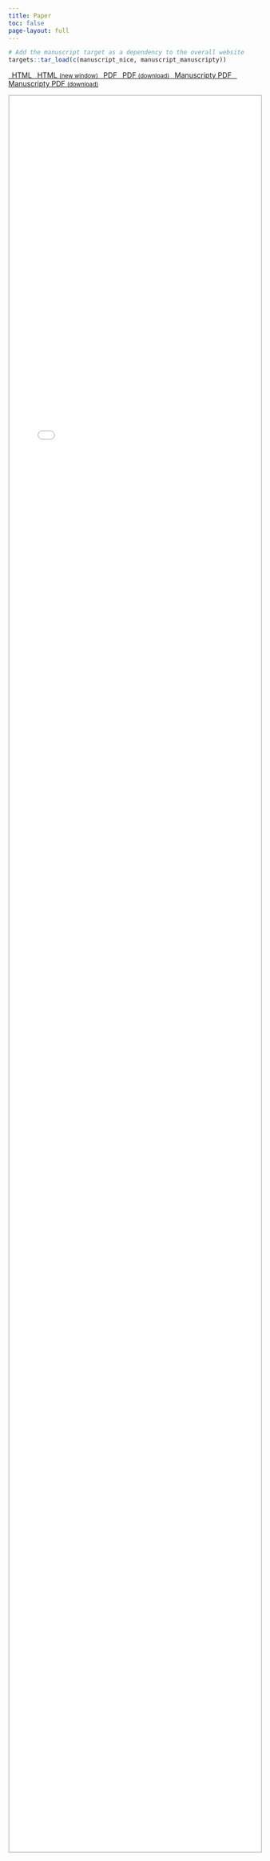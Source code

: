 ```yaml
---
title: Paper
toc: false
page-layout: full
---
```


```r
# Add the manuscript target as a dependency to the overall website
targets::tar_load(c(manuscript_nice, manuscript_manuscripty))
```

```{=html}
<p class="text-center">
  <a class="btn btn-success btn-sm mb-1" href="/manuscript/output/manuscript.html" target="manuscript">
  <i class="fa-solid fa-file-lines"></i> &ensp;HTML
  </a> 
  
  <a class="btn btn-success btn-sm mb-1" href="/manuscript/output/manuscript.html" target="_blank">
  <i class="fa-solid fa-arrow-up-right-from-square"></i>&ensp;HTML <small>(new window)</small>
  </a>

  <a class="btn btn-danger btn-sm mb-1" href="/manuscript/output/manuscript.pdf" target="manuscript">
  <i class="fa-solid fa-file-pdf"></i>&ensp;PDF
  </a> 
  
  <a class="btn btn-danger btn-sm mb-1" target="_blank" href="/manuscript/output/manuscript.pdf">
  <i class="fa-solid fa-file-arrow-down"></i>&ensp;PDF <small>(download)</small>
  </a>
  
  <a class="btn btn-warning btn-sm mb-1" href="/manuscript/output-ms/manuscript.pdf" target="manuscript">
  <i class="fa-solid fa-file-pdf"></i>&ensp;Manuscripty PDF
  </a> 
  
  <a class="btn btn-warning btn-sm mb-1" target="_blank" href="/manuscript/output-ms/manuscript.pdf">
  <i class="fa-solid fa-file-arrow-down"></i>&ensp;Manuscripty PDF <small>(download)</small>
  </a>
</p>

<iframe src="/manuscript/output/manuscript.html" frameborder="0" style="overflow:hidden;height:90%;width:100%;border:2px solid #ccc;" height="90%" width="100%" name="manuscript"></iframe>
```
